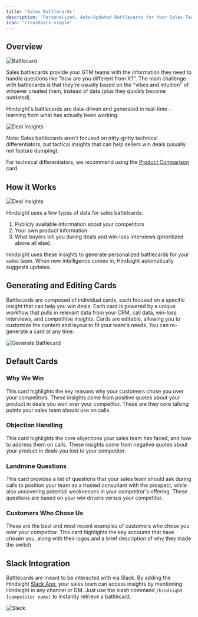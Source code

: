 ```yaml
---
title: 'Sales Battlecards'
description: 'Personalized, Auto-Updated Battlecards for Your Sales Team'
icon: 'crosshairs-simple'
---
```

## Overview
<img alt="Battlecard" classname="block" src="/images/competitor-custom-prompt.png" />

Sales battlecards provide your GTM teams with the information they need to handle questions like "how are you different from X?". 
The main challenge with battlecards is that they're usually based on the "vibes and intuition" of whoever created them, instead of data (plus they quickly become outdated).

Hindsight's battlecards are data-driven and generated in real-time - learning from what has actually been working.

<img alt="Deal Insights" classname="block" src="/images/competitor-deal-stats.png" />


Note: Sales battlecards aren't focused on nitty-gritty technical differentiators, but tactical insights that can help sellers win deals (usually not feature dumping).

For technical differentiators, we recommend using the [Product Comparison](https://docs.usehindsight.com/platform/feature-comparison) card.

## How it Works
<img alt="Deal Insights" classname="block" src="/images/competitor-deal-quotes.png" />

Hindsight uses a few types of data for sales battelcards: 
1. Publicly available information about your competitors
2. Your own product information
3. What buyers tell you during deals and win-loss interviews (prioritized above all else).

Hindsight uses these insights to generate personalized battlecards for your sales team. When new intelligence comes in, Hindsight automatically suggests updates.

## Generating and Editing Cards
Battlecards are composed of individual cards, each focused on a specific insight that can help you win deals. Each card is powered by a unique workflow that pulls in relevant data from your CRM, call data, win-loss interviews, and competitive insights.
Cards are editable, allowing you to customize the content and layout to fit your team's needs. You can re-generate a card at any time.

<img alt="Generate Battlecard" classname="block" src="/images/battlecard-generate.png" />

## Default Cards
### Why We Win
This card highlights the key reasons why your customers chose you over your competitors. These insights come from positive quotes about your product in deals you won over your competitor.
These are they core talking points your sales team should use on calls.

### Objection Handling
This card highlights the core objections your sales team has faced, and how to address them on calls. These insights come from negative quotes about your product in deals you lost to your competitor.

### Landmine Questions
This card provides a list of questions that your sales team should ask during calls to position your team as a trusted consultant with the prospect, while also uncovering potential weaknesses in your competitor's offering. 
These questions are based on your win drivers versus your competitor.

### Customers Who Chose Us
These are the best and most recent examples of customers who chose you over your competitor. This card highlights the key accounts that have chosen you, along with their logos and a brief description of why they made the switch.

## Slack Integration
Battlecards are meant to be interacted with via Slack. By adding the Hindsight [Slack App](https://docs.usehindsight.com/guides/slack), your sales team can access insights by mentioning Hindsight in any channel or DM.
Just use the slash command ``` /hindsight [competitor name] ``` to instantly retrieve a battlecard.

<img alt="Slack" classname="block" src="/images/slack-app.png" />
